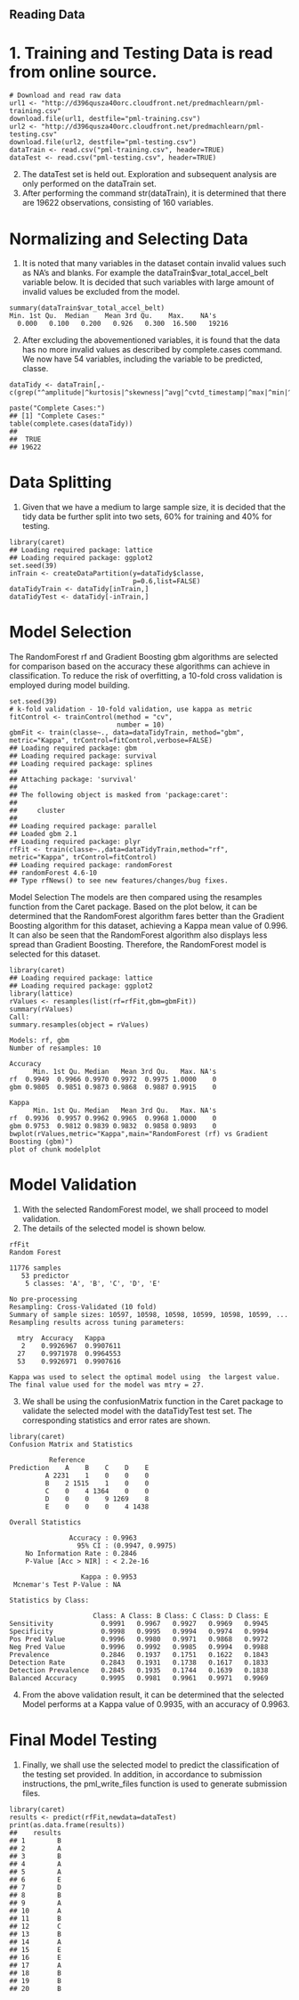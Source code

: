 ## Reading Data

# 1. Training and Testing Data is read from online source.
```
# Download and read raw data
url1 <- "http://d396qusza40orc.cloudfront.net/predmachlearn/pml-training.csv"
download.file(url1, destfile="pml-training.csv")
url2 <- "http://d396qusza40orc.cloudfront.net/predmachlearn/pml-testing.csv"
download.file(url2, destfile="pml-testing.csv")
dataTrain <- read.csv("pml-training.csv", header=TRUE)
dataTest <- read.csv("pml-testing.csv", header=TRUE)
```
2. The dataTest set is held out. Exploration and subsequent analysis are only performed on the dataTrain set.
3. After performing the command str(dataTrain), it is determined that there are 19622 observations, consisting of 160 variables.

# Normalizing and Selecting Data
1. It is noted that many variables in the dataset contain invalid values such as NA’s and blanks. For example the dataTrain$var_total_accel_belt variable below. It is decided that such variables with large amount of invalid values be excluded from the model.
```
summary(dataTrain$var_total_accel_belt)
Min. 1st Qu.  Median    Mean 3rd Qu.    Max.    NA's 
  0.000   0.100   0.200   0.926   0.300  16.500   19216 
```
2. After excluding the abovementioned variables, it is found that the data has no more invalid values as described by complete.cases command. We now have 54 variables, including the variable to be predicted, classe.
```
dataTidy <- dataTrain[,-c(grep("^amplitude|^kurtosis|^skewness|^avg|^cvtd_timestamp|^max|^min|^new_window|^raw_timestamp|^stddev|^var|^user_name|X",names(dataTrain)))]

paste("Complete Cases:")
## [1] "Complete Cases:"
table(complete.cases(dataTidy))
## 
##  TRUE 
## 19622
```
# Data Splitting
1. Given that we have a medium to large sample size, it is decided that the tidy data be further split into two sets, 60% for training and 40% for testing.
```
library(caret)
## Loading required package: lattice
## Loading required package: ggplot2
set.seed(39)
inTrain <- createDataPartition(y=dataTidy$classe,
                               p=0.6,list=FALSE)
dataTidyTrain <- dataTidy[inTrain,]
dataTidyTest <- dataTidy[-inTrain,]
```
# Model Selection
The RandomForest rf and Gradient Boosting gbm algorithms are selected for comparison based on the accuracy these algorithms can achieve in classification. 
To reduce the risk of overfitting, a 10-fold cross validation is employed during model building. 
```
set.seed(39)
# k-fold validation - 10-fold validation, use kappa as metric
fitControl <- trainControl(method = "cv",
                           number = 10)
gbmFit <- train(classe~., data=dataTidyTrain, method="gbm", metric="Kappa", trControl=fitControl,verbose=FALSE)
## Loading required package: gbm
## Loading required package: survival
## Loading required package: splines
## 
## Attaching package: 'survival'
## 
## The following object is masked from 'package:caret':
## 
##     cluster
## 
## Loading required package: parallel
## Loaded gbm 2.1
## Loading required package: plyr
rfFit <- train(classe~.,data=dataTidyTrain,method="rf", metric="Kappa", trControl=fitControl)
## Loading required package: randomForest
## randomForest 4.6-10
## Type rfNews() to see new features/changes/bug fixes.
```
Model Selection
The models are then compared using the resamples function from the Caret package.
Based on the plot below, it can be determined that the RandomForest algorithm fares better than the Gradient Boosting algorithm for this dataset, achieving a Kappa mean value of 0.996. It can also be seen that the RandomForest algorithm also displays less spread than Gradient Boosting.
Therefore, the RandomForest model is selected for this dataset.
```
library(caret)
## Loading required package: lattice
## Loading required package: ggplot2
library(lattice)
rValues <- resamples(list(rf=rfFit,gbm=gbmFit))
summary(rValues)
Call:
summary.resamples(object = rValues)

Models: rf, gbm 
Number of resamples: 10 

Accuracy 
      Min. 1st Qu. Median   Mean 3rd Qu.   Max. NA's
rf  0.9949  0.9966 0.9970 0.9972  0.9975 1.0000    0
gbm 0.9805  0.9851 0.9873 0.9868  0.9887 0.9915    0

Kappa 
      Min. 1st Qu. Median   Mean 3rd Qu.   Max. NA's
rf  0.9936  0.9957 0.9962 0.9965  0.9968 1.0000    0
gbm 0.9753  0.9812 0.9839 0.9832  0.9858 0.9893    0
bwplot(rValues,metric="Kappa",main="RandomForest (rf) vs Gradient Boosting (gbm)")
plot of chunk modelplot
```
# Model Validation
1. With the selected RandomForest model, we shall proceed to model validation.
2. The details of the selected model is shown below.
```
rfFit
Random Forest 

11776 samples
   53 predictor
    5 classes: 'A', 'B', 'C', 'D', 'E' 

No pre-processing
Resampling: Cross-Validated (10 fold) 
Summary of sample sizes: 10597, 10598, 10598, 10599, 10598, 10599, ... 
Resampling results across tuning parameters:

  mtry  Accuracy   Kappa    
   2    0.9926967  0.9907611
  27    0.9971978  0.9964553
  53    0.9926971  0.9907616

Kappa was used to select the optimal model using  the largest value.
The final value used for the model was mtry = 27. 
```
3. We shall be using the confusionMatrix function in the Caret package to validate the selected model with the dataTidyTest test set. The corresponding statistics and error rates are shown.
```
library(caret)
Confusion Matrix and Statistics

          Reference
Prediction    A    B    C    D    E
         A 2231    1    0    0    0
         B    2 1515    1    0    0
         C    0    4 1364    0    0
         D    0    0    9 1269    8
         E    0    0    0    4 1438

Overall Statistics
                                          
               Accuracy : 0.9963          
                 95% CI : (0.9947, 0.9975)
    No Information Rate : 0.2846          
    P-Value [Acc > NIR] : < 2.2e-16       
                                          
                  Kappa : 0.9953          
 Mcnemar's Test P-Value : NA              

Statistics by Class:

                     Class: A Class: B Class: C Class: D Class: E
Sensitivity            0.9991   0.9967   0.9927   0.9969   0.9945
Specificity            0.9998   0.9995   0.9994   0.9974   0.9994
Pos Pred Value         0.9996   0.9980   0.9971   0.9868   0.9972
Neg Pred Value         0.9996   0.9992   0.9985   0.9994   0.9988
Prevalence             0.2846   0.1937   0.1751   0.1622   0.1843
Detection Rate         0.2843   0.1931   0.1738   0.1617   0.1833
Detection Prevalence   0.2845   0.1935   0.1744   0.1639   0.1838
Balanced Accuracy      0.9995   0.9981   0.9961   0.9971   0.9969
```
4. From the above validation result, it can be determined that the selected Model performs at a Kappa value of 0.9935, with an accuracy of 0.9963.

# Final Model Testing
1. Finally, we shall use the selected model to predict the classification of the testing set provided. In addition, in accordance to submission instructions, the pml_write_files function is used to generate submission files.
```
library(caret)
results <- predict(rfFit,newdata=dataTest)
print(as.data.frame(results))
##    results
## 1        B
## 2        A
## 3        B
## 4        A
## 5        A
## 6        E
## 7        D
## 8        B
## 9        A
## 10       A
## 11       B
## 12       C
## 13       B
## 14       A
## 15       E
## 16       E
## 17       A
## 18       B
## 19       B
## 20       B
```
